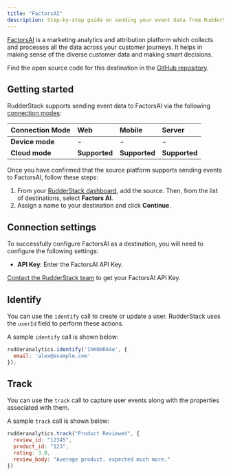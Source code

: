 ```yaml
---
title: "FactorsAI"
description: Step-by-step guide on sending your event data from RudderStack to FactorsAI.
---
```


[FactorsAI](https://www.factors.ai/) is a marketing analytics and attribution platform which collects and processes all the data across your customer journeys. It helps in making sense of the diverse customer data and making smart decisions.

<div class="infoBlock">
Find the open source code for this destination in the <a href="https://github.com/rudderlabs/rudder-transformer/tree/master/v0/destinations/factorsai">GitHub repository</a>.
</div>

## Getting started

RudderStack supports sending event data to FactorsAI via the following <a href="https://rudderstack.com/docs/rudderstack-cloud/rudderstack-connection-modes/">connection modes</a>:

| **Connection Mode** | **Web**       | **Mobile**    | **Server**    |
| :------------------ | :------------ | :------------ | :------------ |
| **Device mode**     | -             | -             | -             |
| **Cloud mode**      | **Supported** | **Supported** | **Supported** |

Once you have confirmed that the source platform supports sending events to FactorsAI, follow these steps:

1. From your [RudderStack dashboard](https://app.rudderstack.com/), add the source. Then, from the list of destinations, select **Factors AI**.
2. Assign a name to your destination and click **Continue**.

## Connection settings

To successfully configure FactorsAI as a destination, you will need to configure the following settings:

- **API Key**: Enter the FactorsAI API Key.

<div class="infoBlock">
<a href="mailto:%20integration-accounts@rudderstack.com">Contact the RudderStack team</a> to get your FactorsAI API Key.
</div>

## Identify

You can use the <Link to="/event-spec/standard-events/identify/">`identify`</Link> call to create or update a user. RudderStack uses the <code class="inline-code">userId</code> field to perform these actions. 

A sample `identify` call is shown below:

```javascript
rudderanalytics.identify('1hKOmRA4e', {
  email: 'alex@example.com'
});
```

## Track

You can use the <Link to="/event-spec/standard-events/track">`track`</Link> call to capture user events along with the properties associated with them.

A sample `track` call is shown below:

```javascript
rudderanalytics.track("Product Reviewed", {
  review_id: "12345",
  product_id: "123",
  rating: 3.0,
  review_body: "Average product, expected much more."
})
```